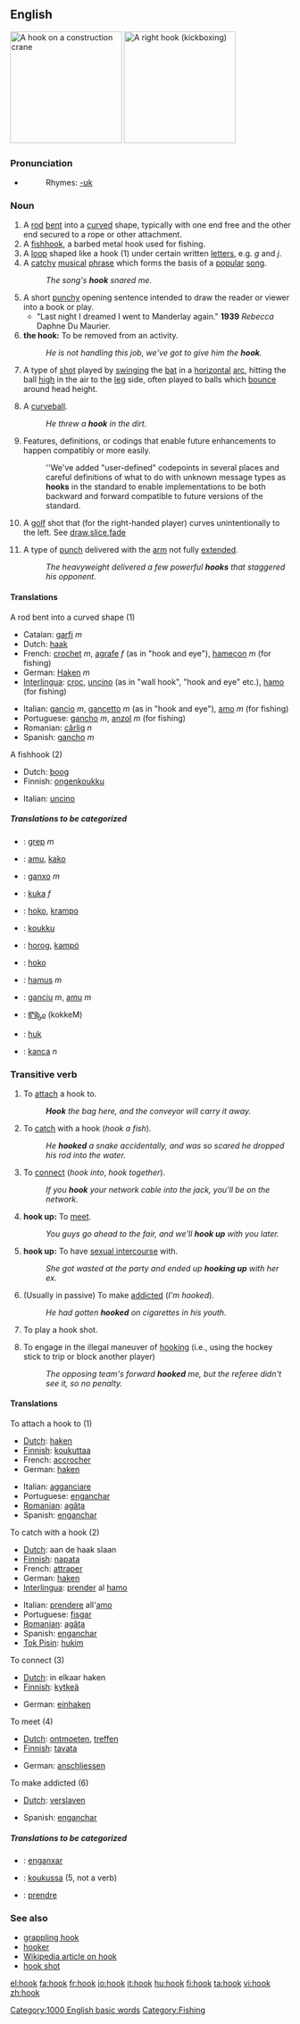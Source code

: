 ==English==
[[Image:Blue_lifting_hook.jpg|thumb|right|200px|A hook on a construction crane]]
[[Image:Kickboxing_right_hook_landing.jpg|thumb|right|200px|A right hook (kickboxing)]]
===Pronunciation===
*{{audio|en-us-hook.ogg|Audio (US)}}
*:Rhymes: [[Rhymes:English:-ʊk|-ʊk]]

===Noun===
{{en-noun}}

# A [[rod]] [[bent]] into a [[curve]]d shape, typically with one end free and the other end secured to a rope or other attachment.
# A [[fishhook]], a barbed metal hook used for fishing.
# A [[loop]] shaped like a hook (1) under certain written [[letter]]s, e.g. ''g'' and ''j''.
# A [[catchy]] [[musical]] [[phrase]] which forms the basis of a [[popular]] [[song]].
#: ''The song's '''hook''' snared me.''
#A short [[punchy]] opening sentence intended to draw the reader or viewer into a book or play.
#*"Last night I dreamed I went to Manderlay again." '''1939''' ''Rebecca'' Daphne Du Maurier. 
#'''the hook:''' To be removed from an activity.
#: ''He is not handling this job, we've got to give him the '''hook'''.''
#{{cricket}} A type of [[shot]] played by [[swinging]] the [[bat]] in a [[horizontal]] [[arc]], hitting the ball [[high]] in the air to the [[leg]] side, often played to balls which [[bounce]] around head height.
#{{baseball}} A [[curveball]].
#: ''He threw a '''hook''' in the dirt.''
#{{software}} Features, definitions, or codings that enable future enhancements to happen compatibly or more easily. 
#: ''We've added "user-defined" codepoints in several places and careful definitions of what to do with unknown message types as '''hooks''' in the standard to enable implementations to be both backward and forward compatible to future versions of the standard.
#{{golf}} A [[golf]] shot that (for the right-handed player) curves unintentionally to the left. See [[draw]],[[slice]],[[fade]]
# {{boxing}} A type of [[punch]] delivered with the [[arm]] not fully [[extended]].
#:''The heavyweight delivered a few powerful '''hooks''' that staggered his opponent.''

====Translations====
;A rod bent into a curved shape (1)
{{top}}
*Catalan: [[garfi]] ''m''
*Dutch: [[haak]]
*French: [[crochet]] ''m'', [[agrafe]] ''f'' (as in "hook and eye"), [[hameçon]] ''m'' (for fishing)
*German: [[Haken]] ''m''
*[[Interlingua]]: [[croc]], [[uncino]] (as in "wall hook", "hook and eye" etc.), [[hamo]] (for fishing)
{{mid}}
*Italian: [[gancio]] ''m'', [[gancetto]] ''m'' (as in "hook and eye"), [[amo]] ''m'' (for fishing)
*Portuguese: [[gancho]] ''m'', [[anzol]] ''m'' (for fishing)
*Romanian: [[cârlig]] ''n''
*Spanish: [[gancho]] ''m''
{{bottom}}

;A fishhook (2)
{{top}}
*Dutch: [[boog]]
*Finnish: [[ongenkoukku]]
{{mid}}
*Italian: [[uncino]]
{{bottom}}

=====Translations to be categorized=====
{{checktrans}}
{{top}}
*{{ttbc|Albanian}}: [[grep]] ''m''
*{{ttbc|Basque}}: [[amu]], [[kako]]
*{{ttbc|Catalan}}: [[ganxo]] ''m''
*{{ttbc|Croatian}}: [[kuka]] ''f''
*{{ttbc|Esperanto}}: [[hoko]], [[krampo]]
*{{ttbc|Finnish}}: [[koukku]]
*{{ttbc|Hungarian}}: [[horog]], [[kampó]]
{{mid}}
*{{ttbc|Ido}}: [[hoko]]
*{{ttbc|Latin}}: [[hamus]] ''m''
*{{ttbc|Sardinian (Campidanese)}}: [[ganciu]] ''m'', [[amu]] ''m''
*{{ttbc|Telugu}}: [[కొక్కెం]] (kokkeM)
*{{ttbc|Tok Pisin}}: [[huk]]
*{{ttbc|Turkish}}: [[kanca]] ''n''
{{bottom}}

===Transitive verb===
{{en-verb}}

# To [[attach]] a hook to.
#:'''''Hook''' the bag here, and the conveyor will carry it away.''
# To [[catch]] with a hook (''hook a fish'').
#:''He '''hooked''' a snake accidentally, and was so scared he dropped his rod into the water.''
# To [[connect]] (''hook into'', ''hook together'').
#:''If you '''hook''' your network cable into the jack, you'll be on the network.''
# '''hook up:''' To [[meet]].
#:''You guys go ahead to the fair, and we'll '''hook up''' with you later.''
# '''hook up:''' {{slang}} To have [[sexual intercourse]] with.
#:''She got wasted at the party and ended up '''hooking up''' with her ex.''
# (Usually in passive) To make [[addicted]] (''I'm hooked'').
#:''He had gotten '''hooked''' on cigarettes in his youth.''
#{{Cricket}} To play a hook shot.
# {{ice hockey}} To engage in the illegal maneuver of [[hooking]] (i.e., using the hockey stick to trip or block another player)
#:''The opposing team's forward '''hooked''' me, but the referee didn't see it, so no penalty.''

====Translations====
;To attach a hook to (1)
{{top}}
*[[Dutch]]: [[haken]]
*[[Finnish]]: [[koukuttaa]]
*French: [[accrocher]]
*German: [[haken]]
{{mid}}
*Italian: [[agganciare]]
*Portuguese: [[enganchar]]
*[[Romanian]]: [[agăţa]]
*Spanish: [[enganchar]]
{{bottom}}

;To catch with a hook (2)
{{top}}
*[[Dutch]]: aan de haak slaan
*[[Finnish]]: [[napata]]
*French: [[attraper]]
*German: [[haken]]
*[[Interlingua]]: [[prender]] al [[hamo]]
{{mid}}
*Italian: [[prendere]] all'[[amo]]
*Portuguese: [[fisgar]]
*[[Romanian]]: [[agăţa]]
*Spanish: [[enganchar]]
*[[Tok Pisin]]: [[hukim]]
{{bottom}}

;To connect (3)
{{top}}
*[[Dutch]]: in elkaar haken
*[[Finnish]]: [[kytkeä]]
{{mid}}
*German: [[einhaken]]
{{bottom}}

;To meet (4)
{{top}}
*[[Dutch]]: [[ontmoeten]], [[treffen]]
*[[Finnish]]: [[tavata]]
{{mid}}
*German: [[anschliessen]]
{{bottom}}

;To make addicted (6)
{{top}}
*[[Dutch]]: [[verslaven]]
{{mid}}
*Spanish: [[enganchar]]
{{bottom}}

=====Translations to be categorized=====
{{checktrans}}
{{top}}
*{{ttbc|Catalan}}: [[enganxar]]
*{{ttbc|Finnish}}: [[koukussa]] (5, not a verb)
{{mid}}
*{{ttbc|French}}: [[prendre]]
{{bottom}}

===See also===
*[[grappling hook]]
*[[hooker]]
*[[w:hook|Wikipedia article on hook]]
*[[hook shot]]

[[Category:1000 English basic words]]
[[Category:Fishing]]

[[el:hook]]
[[fa:hook]]
[[fr:hook]]
[[io:hook]]
[[it:hook]]
[[hu:hook]]
[[fi:hook]]
[[ta:hook]]
[[vi:hook]]
[[zh:hook]]
